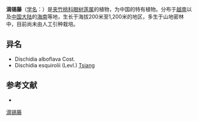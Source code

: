{{Speciesbox
| name = 滴锡藤
| status = 
| status_system = 
| image =
| genus = Dischidia
| species = alboflava
| authority = Cost.
}}

'''滴锡藤'''（[[学名|学名]]：{{lang|la|''Dischidia alboflava''}}）是[[夹竹桃科|夹竹桃科]][[眼树莲属|眼树莲属]]的植物，为中国的特有植物。分布于[[越南|越南]]以及[[中国大陆|中国大陆]]的[[海南|海南]]等地，生长于海拔200米至1,200米的地区，多生于山地密林中，目前尚未由人工引种栽培。

== 异名 ==
* Dischidia alboflava Cost.
* Dischidia esquirolii (Levl.) [[蒋英_(植物学家)|Tsiang]]

== 参考文献 ==
<div class="references-small">
* {{cite web| url =http://www.bioinfo.cn/db05/KmzwSpecies.php?action=view&id=1674| title =滴锡藤| work =《中国高等植物数据库全库》| publisher =中国科学院微生物研究所| author =昆明植物研究所| accessdate =2009-02-22| deadurl =yes| archiveurl =https://web.archive.org/web/20160305033333/http://www.bioinfo.cn/db05/KmzwSpecies.php?action=view&id=1674| archivedate =2016-03-05}}
</div>
{{Taxonbar|from=Q15225627}}

[[Category:眼树莲属|滴锡藤]]


{{植物小作品}}
